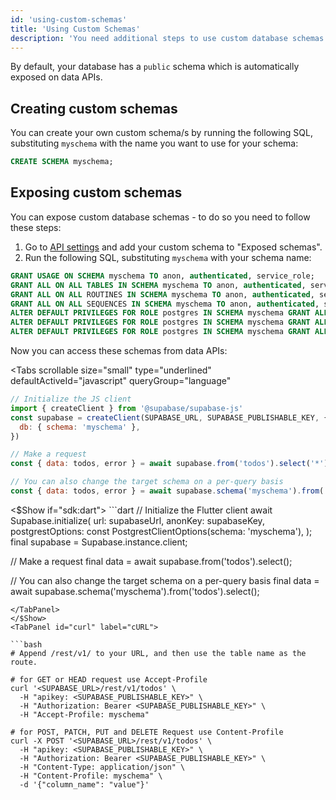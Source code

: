 ```yaml
---
id: 'using-custom-schemas'
title: 'Using Custom Schemas'
description: 'You need additional steps to use custom database schemas with data APIs.'
---
```


By default, your database has a `public` schema which is automatically exposed on data APIs.

## Creating custom schemas

You can create your own custom schema/s by running the following SQL, substituting `myschema` with the name you want to use for your schema:

```sql
CREATE SCHEMA myschema;
```

## Exposing custom schemas

You can expose custom database schemas - to do so you need to follow these steps:

1. Go to [API settings](https://supabase.com/dashboard/project/_/settings/api) and add your custom schema to "Exposed schemas".
2. Run the following SQL, substituting `myschema` with your schema name:

```sql
GRANT USAGE ON SCHEMA myschema TO anon, authenticated, service_role;
GRANT ALL ON ALL TABLES IN SCHEMA myschema TO anon, authenticated, service_role;
GRANT ALL ON ALL ROUTINES IN SCHEMA myschema TO anon, authenticated, service_role;
GRANT ALL ON ALL SEQUENCES IN SCHEMA myschema TO anon, authenticated, service_role;
ALTER DEFAULT PRIVILEGES FOR ROLE postgres IN SCHEMA myschema GRANT ALL ON TABLES TO anon, authenticated, service_role;
ALTER DEFAULT PRIVILEGES FOR ROLE postgres IN SCHEMA myschema GRANT ALL ON ROUTINES TO anon, authenticated, service_role;
ALTER DEFAULT PRIVILEGES FOR ROLE postgres IN SCHEMA myschema GRANT ALL ON SEQUENCES TO anon, authenticated, service_role;
```

Now you can access these schemas from data APIs:

<Tabs
  scrollable
  size="small"
  type="underlined"
  defaultActiveId="javascript"
  queryGroup="language"
>
<TabPanel id="javascript" label="JavaScript">

```js
// Initialize the JS client
import { createClient } from '@supabase/supabase-js'
const supabase = createClient(SUPABASE_URL, SUPABASE_PUBLISHABLE_KEY, {
  db: { schema: 'myschema' },
})

// Make a request
const { data: todos, error } = await supabase.from('todos').select('*')

// You can also change the target schema on a per-query basis
const { data: todos, error } = await supabase.schema('myschema').from('todos').select('*')
```

</TabPanel>
<$Show if="sdk:dart">
<TabPanel id="dart" label="Dart">
```dart
// Initialize the Flutter client
await Supabase.initialize(
  url: supabaseUrl,
  anonKey: supabaseKey,
  postgrestOptions: const PostgrestClientOptions(schema: 'myschema'),
);
final supabase = Supabase.instance.client;

// Make a request
final data = await supabase.from('todos').select();

// You can also change the target schema on a per-query basis
final data = await supabase.schema('myschema').from('todos').select();

````
</TabPanel>
</$Show>
<TabPanel id="curl" label="cURL">

```bash
# Append /rest/v1/ to your URL, and then use the table name as the route.

# for GET or HEAD request use Accept-Profile
curl '<SUPABASE_URL>/rest/v1/todos' \
  -H "apikey: <SUPABASE_PUBLISHABLE_KEY>" \
  -H "Authorization: Bearer <SUPABASE_PUBLISHABLE_KEY>" \
  -H "Accept-Profile: myschema"

# for POST, PATCH, PUT and DELETE Request use Content-Profile
curl -X POST '<SUPABASE_URL>/rest/v1/todos' \
  -H "apikey: <SUPABASE_PUBLISHABLE_KEY>" \
  -H "Authorization: Bearer <SUPABASE_PUBLISHABLE_KEY>" \
  -H "Content-Type: application/json" \
  -H "Content-Profile: myschema" \
  -d '{"column_name": "value"}'
````

</TabPanel>
</Tabs>
